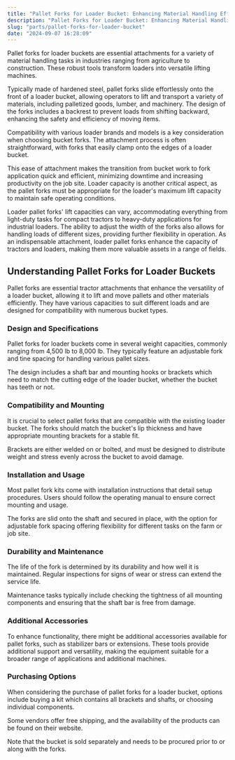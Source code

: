 ```yaml
---
title: "Pallet Forks for Loader Bucket: Enhancing Material Handling Efficiency"
description: "Pallet Forks for Loader Bucket: Enhancing Material Handling Efficiency"
slug: "parts/pallet-forks-for-loader-bucket"
date: "2024-09-07 16:28:09"
---
```


Pallet forks for loader buckets are essential attachments for a variety of material handling tasks in industries ranging from agriculture to construction. These robust tools transform loaders into versatile lifting machines.


Typically made of hardened steel, pallet forks slide effortlessly onto the front of a loader bucket, allowing operators to lift and transport a variety of materials, including palletized goods, lumber, and machinery. The design of the forks includes a backrest to prevent loads from shifting backward, enhancing the safety and efficiency of moving items.





Compatibility with various loader brands and models is a key consideration when choosing bucket forks. The attachment process is often straightforward, with forks that easily clamp onto the edges of a loader bucket.


This ease of attachment makes the transition from bucket work to fork application quick and efficient, minimizing downtime and increasing productivity on the job site. Loader capacity is another critical aspect, as the pallet forks must be appropriate for the loader's maximum lift capacity to maintain safe operating conditions.


Loader pallet forks' lift capacities can vary, accommodating everything from light-duty tasks for compact tractors to heavy-duty applications for industrial loaders. The ability to adjust the width of the forks also allows for handling loads of different sizes, providing further flexibility in operation. As an indispensable attachment, loader pallet forks enhance the capacity of tractors and loaders, making them more valuable assets in a range of fields.



## Understanding Pallet Forks for Loader Buckets


Pallet forks are essential tractor attachments that enhance the versatility of a loader bucket, allowing it to lift and move pallets and other materials efficiently. They have various capacities to suit different loads and are designed for compatibility with numerous bucket types.





### Design and Specifications


Pallet forks for loader buckets come in several weight capacities, commonly ranging from 4,500 lb to 8,000 lb. They typically feature an adjustable fork and tine spacing for handling various pallet sizes.


The design includes a shaft bar and mounting hooks or brackets which need to match the cutting edge of the loader bucket, whether the bucket has teeth or not.


### Compatibility and Mounting


It is crucial to select pallet forks that are compatible with the existing loader bucket. The forks should match the bucket's lip thickness and have appropriate mounting brackets for a stable fit.


Brackets are either welded on or bolted, and must be designed to distribute weight and stress evenly across the bucket to avoid damage.


### Installation and Usage


Most pallet fork kits come with installation instructions that detail setup procedures. Users should follow the operating manual to ensure correct mounting and usage.


The forks are slid onto the shaft and secured in place, with the option for adjustable fork spacing offering flexibility for different tasks on the farm or job site.


### Durability and Maintenance


The life of the fork is determined by its durability and how well it is maintained. Regular inspections for signs of wear or stress can extend the service life.


Maintenance tasks typically include checking the tightness of all mounting components and ensuring that the shaft bar is free from damage.


### Additional Accessories


To enhance functionality, there might be additional accessories available for pallet forks, such as stabilizer bars or extensions. These tools provide additional support and versatility, making the equipment suitable for a broader range of applications and additional machines.


### Purchasing Options


When considering the purchase of pallet forks for a loader bucket, options include buying a kit which contains all brackets and shafts, or choosing individual components. 


Some vendors offer free shipping, and the availability of the products can be found on their website. 


Note that the bucket is sold separately and needs to be procured prior to or along with the forks.
